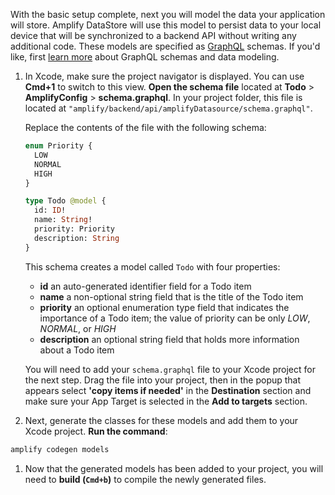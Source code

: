 With the basic setup complete, next you will model the data your application will store. Amplify DataStore will use this model to persist data to your local device that will be synchronized to a backend API without writing any additional code. These models are specified as [GraphQL](http://graphql.org/) schemas. If you'd like, first [learn more](/cli/graphql/overview) about GraphQL schemas and data modeling.

1. In Xcode, make sure the project navigator is displayed. You can use **Cmd+1** to switch to this view. **Open the schema file** located at **Todo** > **AmplifyConfig** > **schema.graphql**. In your project folder, this file is located at `"amplify/backend/api/amplifyDatasource/schema.graphql"`.

    Replace the contents of the file with the following schema:

    ```graphql
    enum Priority {
      LOW
      NORMAL
      HIGH
    }

    type Todo @model {
      id: ID!
      name: String!
      priority: Priority
      description: String
    }
    ```

    This schema creates a model called `Todo` with four properties:

    - **id** an auto-generated identifier field for a Todo item
    - **name** a non-optional string field that is the title of the Todo item
    - **priority** an optional enumeration type field that indicates the importance of a Todo item; the value of priority can be only *LOW*, *NORMAL*, or *HIGH*
    - **description** an optional string field that holds more information about a Todo item

    <Callout warning>

    You will need to add your `schema.graphql` file to your Xcode project for the next step. Drag the file into your project, then in the popup that appears select **'copy items if needed'** in the **Destination** section and make sure your App Target is selected in the **Add to targets** section.

    </Callout>

1. Next, generate the classes for these models and add them to your Xcode project. **Run the command**:

  ```bash
  amplify codegen models
  ```

1. Now that the generated models has been added to your project, you will need to **build (`Cmd+b`)** to compile the newly generated files.
